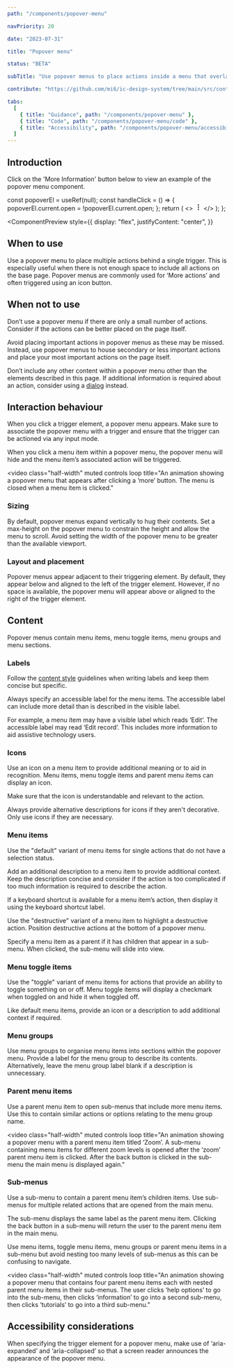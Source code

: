 ```yaml
---
path: "/components/popover-menu"

navPriority: 20

date: "2023-07-31"

title: "Popover menu"

status: "BETA"

subTitle: "Use popover menus to place actions inside a menu that overlays other page content when opened."

contribute: "https://github.com/mi6/ic-design-system/tree/main/src/content/structured/components/popover-menu"

tabs:
  [
    { title: "Guidance", path: "/components/popover-menu" },
    { title: "Code", path: "/components/popover-menu/code" },
    { title: "Accessibility", path: "/components/popover-menu/accessibility" },
  ]
---
```



## Introduction

Click on the 'More Information' button below to view an example of the popover menu component.

  const popoverEl = useRef(null);
  const handleClick = () => {
    popoverEl.current.open = !popoverEl.current.open;
  };
  return (
    <>
      <IcButton
        variant="icon"
        title="More information"
        id="button-1"
        onClick={handleClick}
      >
        <svg
          slot="icon"
          xmlns="http://www.w3.org/2000/svg"
          width="16"
          height="16"
          fill="currentColor"
          class="bi bi-three-dots-vertical"
          viewBox="0 0 16 16"
        >
          <path d="M9.5 13a1.5 1.5 0 1 1-3 0 1.5 1.5 0 0 1 3 0zm0-5a1.5 1.5 0 1 1-3 0 1.5 1.5 0 0 1 3 0zm0-5a1.5 1.5 0 1 1-3 0 1.5 1.5 0 0 1 3 0z" />
        </svg>
      </IcButton>
      <IcPopoverMenu anchor="button-1" aria-label="popover" ref={popoverEl}>
        <IcMenuItem label="Copy code" />
        <IcMenuItem label="Paste code" />
        <IcMenuItem label="Actions" submenuTriggerFor="actions" />
      </IcPopoverMenu>
      <IcPopoverMenu submenuId="actions" aria-label="popover">
        <IcMenuItem label="Edit" />
        <IcMenuItem label="Find" />
        <IcMenuItem label="Delete" variant="destructive" />
      </IcPopoverMenu>
    </>
  );
};

<ComponentPreview
  style={{
    display: "flex",
    justifyContent: "center",
  }}
>
  <IntroPopover />
</ComponentPreview>

## When to use

Use a popover menu to place multiple actions behind a single trigger. This is especially useful when there is not enough space to include all actions on the base page. Popover menus are commonly used for ‘More actions’ and often triggered using an icon button.

<DoubleDoDontCaution>
  <DoDontCaution
    imageSrc={popoverFig1}
    imageAlt="A popover menu with edit and view options using a mix of menu items, menu groups and menu toggle items."
    state="good"
    caption="Use popover menus to contain multiple actions."
  />
</DoubleDoDontCaution>

## When not to use

Don’t use a popover menu if there are only a small number of actions. Consider if the actions can be better placed on the page itself.

Avoid placing important actions in popover menus as these may be missed. Instead, use popover menus to house secondary or less important actions and place your most important actions on the page itself.

<DoubleDoDontCaution>
  <DoDontCaution
    imageSrc={popoverFig2}
    imageAlt="A popover menu with two options for edit and download. Plenty of space is available on the background interface to display these options."
    state="bad"
    caption="Avoid using popover menus with few actions, or with important actions."
  />
</DoubleDoDontCaution>

Don’t include any other content within a popover menu other than the elements described in this page. If additional information is required about an action, consider using a [dialog](/components/dialog) instead.

## Interaction behaviour

When you click a trigger element, a popover menu appears. Make sure to associate the popover menu with a trigger and ensure that the trigger can be actioned via any input mode.

When you click a menu item within a popover menu, the popover menu will hide and the menu item’s associated action will be triggered.

<video
  class="half-width"
  muted
  controls
  loop
  title="An animation showing a popover menu that appears after clicking a ‘more’ button. The menu is closed when a menu item is clicked."
>
  <source src={popoverVid1} type="video/mp4" />
</video>

### Sizing

By default, popover menus expand vertically to hug their contents. Set a max-height on the popover menu to constrain the height and allow the menu to scroll. Avoid setting the width of the popover menu to be greater than the available viewport.

<DoDontCaution
  imageSrc={popoverFig3}
  imageAlt="Two examples of popover menus. The first displays all menu items within the menu container. The second example shows the same menu items, but with some hidden due to a smaller menu container. A scroll bar allows the menu to be scrolled."
  state="good"
  caption="Set a max-height to constrain the height of the menu and cause its contents to scroll."
/>

### Layout and placement

Popover menus appear adjacent to their triggering element. By default, they appear below and aligned to the left of the trigger element. However, if no space is available, the popover menu will appear above or aligned to the right of the trigger element.

<DoDontCaution
  imageSrc={popoverFig4}
  imageAlt="Two examples of popover menus. The first example shows the menu aligned to the left of the screen. The second shows the menu aligned to the right."
  state="good"
  caption="Popover menus position themselves based on the available space."
/>

## Content

Popover menus contain menu items, menu toggle items, menu groups and menu sections.

### Labels

Follow the [content style](/styles/content-style) guidelines when writing labels and keep them concise but specific.

Always specify an accessible label for the menu items. The accessible label can include more detail than is described in the visible label.

For example, a menu item may have a visible label which reads ‘Edit’. The accessible label may read ‘Edit record’. This includes more information to aid assistive technology users.

### Icons

Use an icon on a menu item to provide additional meaning or to aid in recognition. Menu items, menu toggle items and parent menu items can display an icon.

Make sure that the icon is understandable and relevant to the action.

Always provide alternative descriptions for icons if they aren't decorative. Only use icons if they are necessary.

### Menu items

Use the "default" variant of menu items for single actions that do not have a selection status.

Add an additional description to a menu item to provide additional context. Keep the description concise and consider if the action is too complicated if too much information is required to describe the action.

If a keyboard shortcut is available for a menu item’s action, then display it using the keyboard shortcut label.

Use the "destructive" variant of a menu item to highlight a destructive action. Position destructive actions at the bottom of a popover menu.

Specify a menu item as a parent if it has children that appear in a sub-menu. When clicked, the sub-menu will slide into view.

<DoubleDoDontCaution>
  <DoDontCaution
    imageSrc={popoverFig5}
    imageAlt="A popover menu showing a set of edit options that include icons and keyboard shortcuts alongside their labels."
    state="good"
    caption="Use menu items for single actions. Add an icon or a description to provide more context. Highlight keyboard shortcuts using the keyboard shortcut label."
  />
</DoubleDoDontCaution>

### Menu toggle items

Use the "toggle" variant of menu items for actions that provide an ability to toggle something on or off. Menu toggle items will display a checkmark when toggled on and hide it when toggled off.

Like default menu items, provide an icon or a description to add additional context if required.

<DoubleDoDontCaution>
  <DoDontCaution
    imageSrc={popoverFig6}
    imageAlt="A popover menu containing two menu toggle items. Their labels read ‘Show/Hide’ and ‘Lock/Unlock’ and display a tick indicating that they are toggled on."
    state="good"
    caption="Use menu toggle items to show a selection state alongside the action."
  />
</DoubleDoDontCaution>

### Menu groups

Use menu groups to organise menu items into sections within the popover menu. Provide a label for the menu group to describe its contents. Alternatively, leave the menu group label blank if a description is unnecessary.

<DoubleDoDontCaution>
  <DoDontCaution
    imageSrc={popoverFig7}
    imageAlt=" A popover menu with a menu group for ‘Edit options’, a menu group for ‘View options’, an untitled menu group containing unrelated actions, and a final untitled menu group containing destructive actions."
    state="good"
    caption="Use menu groups to create sections within a popover menu."
  />
</DoubleDoDontCaution>

### Parent menu items

Use a parent menu item to open sub-menus that include more menu items. Use this to contain similar actions or options relating to the menu group name.

<video
  class="half-width"
  muted
  controls
  loop
  title="An animation showing a popover menu with a parent menu item titled ‘Zoom’. A sub-menu containing menu items for different zoom levels is opened after the ‘zoom’ parent menu item is clicked. After the back button is clicked in the sub-menu the main menu is displayed again."
>
  <source src={popoverVid2} type="video/mp4" />
</video>

### Sub-menus

Use a sub-menu to contain a parent menu item’s children items. Use sub-menus for multiple related actions that are opened from the main menu.

The sub-menu displays the same label as the parent menu item. Clicking the back button in a sub-menu will return the user to the parent menu item in the main menu.

Use menu items, toggle menu items, menu groups or parent menu items in a sub-menu but avoid nesting too many levels of sub-menus as this can be confusing to navigate.

<video
  class="half-width"
  muted
  controls
  loop
  title="An animation showing a popover menu that contains four parent menu items each with nested parent menu items in their sub-menus. The user clicks ‘help options’ to go into the sub-menu, then clicks ‘information’ to go into a second sub-menu, then clicks ‘tutorials’ to go into a third sub-menu."
>
  <source src={popoverVid3} type="video/mp4" />
</video>

## Accessibility considerations

When specifying the trigger element for a popover menu, make use of ‘aria-expanded’ and ‘aria-collapsed’ so that a screen reader announces the appearance of the popover menu.
